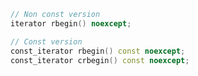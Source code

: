 ```cpp
// Non const version
iterator rbegin() noexcept;

// Const version
const_iterator rbegin() const noexcept;
const_iterator crbegin() const noexcept;
```
